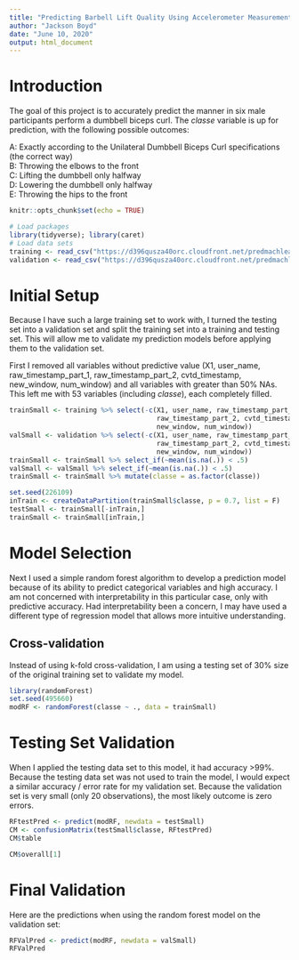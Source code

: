 ```yaml
---
title: "Predicting Barbell Lift Quality Using Accelerometer Measurements"
author: "Jackson Boyd"
date: "June 10, 2020"
output: html_document
---
```


# Introduction

The goal of this project is to accurately predict the manner in six male participants perform a dumbbell biceps curl. The *classe* variable is up for prediction, with the following possible outcomes:

A: Exactly according to the Unilateral Dumbbell Biceps Curl specifications (the correct way)  
B: Throwing the elbows to the front  
C: Lifting the dumbbell only halfway  
D: Lowering the dumbbell only halfway  
E: Throwing the hips to the front

```r
knitr::opts_chunk$set(echo = TRUE)
```

```r
# Load packages
library(tidyverse); library(caret)
# Load data sets
training <- read_csv("https://d396qusza40orc.cloudfront.net/predmachlearn/pml-training.csv")
validation <- read_csv("https://d396qusza40orc.cloudfront.net/predmachlearn/pml-testing.csv")
```

# Initial Setup

Because I have such a large training set to work with, I turned the testing set into a validation set and split the training set into a training and testing set. This will allow me to validate my prediction models before applying them to the validation set.

First I removed all variables without predictive value (X1, user_name, raw_timestamp_part_1, raw_timestamp_part_2, cvtd_timestamp, new_window, num_window) and all variables with greater than 50% NAs. This left me with 53 variables (including *classe*), each completely filled.

```r
trainSmall <- training %>% select(-c(X1, user_name, raw_timestamp_part_1,
                                     raw_timestamp_part_2, cvtd_timestamp,
                                     new_window, num_window))
valSmall <- validation %>% select(-c(X1, user_name, raw_timestamp_part_1,
                                     raw_timestamp_part_2, cvtd_timestamp,
                                     new_window, num_window))
trainSmall <- trainSmall %>% select_if(~mean(is.na(.)) < .5)
valSmall <- valSmall %>% select_if(~mean(is.na(.)) < .5)
trainSmall <- trainSmall %>% mutate(classe = as.factor(classe))
```

```r
set.seed(226109)
inTrain <- createDataPartition(trainSmall$classe, p = 0.7, list = F)
testSmall <- trainSmall[-inTrain,]
trainSmall <- trainSmall[inTrain,]
```

# Model Selection

Next I used a simple random forest algorithm to develop a prediction model because of its ability to predict categorical variables and high accuracy. I am not concerned with interpretability in this particular case, only with predictive accuracy. Had interpretability been a concern, I may have used a different type of regression model that allows more intuitive understanding.

## Cross-validation

Instead of using k-fold cross-validation, I am using a testing set of 30% size of the original training set to validate my model.

```r
library(randomForest)
set.seed(495660)
modRF <- randomForest(classe ~ ., data = trainSmall)
```

# Testing Set Validation

When I applied the testing data set to this model, it had accuracy >99%. Because the testing data set was not used to train the model, I would expect a similar accuracy / error rate for my validation set. Because the validation set is very small (only 20 observations), the most likely outcome is zero errors.

```r
RFtestPred <- predict(modRF, newdata = testSmall)
CM <- confusionMatrix(testSmall$classe, RFtestPred)
CM$table
```

```r
CM$overall[1]
```

# Final Validation

Here are the predictions when using the random forest model on the validation set:

```r
RFValPred <- predict(modRF, newdata = valSmall)
RFValPred
```
